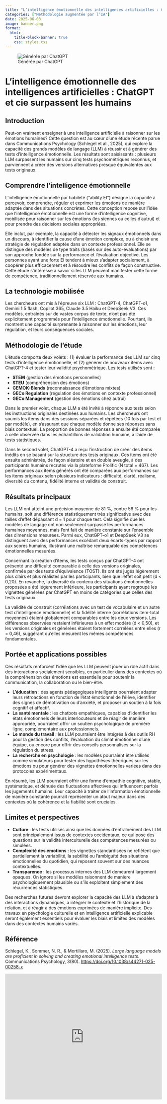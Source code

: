 ```yaml
---
title: "L’intelligence émotionnelle des intelligences artificielles : ChatGPT et cie surpassent les humains"
categories: ["Méthodologie augmentée par l’IA"]
date: 2025-06-03
image: banner.png
format:
  html:
    title-block-banner: true
    css: styles.css
---
```


![Générée par ChatGPT](banner.png)

# L’intelligence émotionnelle des intelligences artificielles : ChatGPT et cie surpassent les humains

## Introduction

Peut-on vraiment enseigner à une intelligence artificielle à raisonner sur les émotions humaines? Cette question est au cœur d’une étude récente parue dans Communications Psychology (Schlegel et al., 2025), qui explore la capacité des grands modèles de langage (LLM) à réussir et à générer des tests d’intelligence émotionnelle. Les résultats sont saisissants : plusieurs LLM surpassent les humains sur cinq tests psychométriques reconnus, et parviennent à créer des versions alternatives presque équivalentes aux tests originaux.

## Comprendre l'intelligence émotionnelle

L'intelligence émotionnelle par habileté ("ability EI") désigne la capacité à percevoir, comprendre, réguler et exprimer les émotions de manière adaptée dans des situations concrètes. Cette conception repose sur l'idée que l'intelligence émotionnelle est une forme d'intelligence cognitive, mobilisée pour raisonner sur les émotions (les siennes ou celles d'autrui) et pour prendre des décisions sociales appropriées. 

Elle inclut, par exemple, la capacité à détecter les signaux émotionnels dans un discours, à identifier la cause d'une émotion complexe, ou à choisir une stratégie de régulation adaptée dans un contexte professionnel. Elle se distingue des modèles de type traits (basés sur des auto-évaluations) par son approche fondée sur la performance et l'évaluation objective. Les personnes ayant une forte EI tendent à mieux s'adapter socialement, à coopérer plus efficacement et à résoudre les conflits de façon constructive. Cette étude s’intéresse à savoir si les LLM peuvent manifester cette forme de compétence, traditionnellement réservée aux humains.

## La technologie mobilisée

Les chercheurs ont mis à l’épreuve six LLM : ChatGPT-4, ChatGPT-o1, Gemini 1.5 flash, Copilot 365, Claude 3.5 Haiku et DeepSeek V3. Ces modèles, entraînés sur de vastes corpus de texte, n'ont pas été explicitement programmés pour l’intelligence émotionnelle. Pourtant, ils montrent une capacité surprenante à raisonner sur les émotions, leur régulation, et leurs conséquences sociales.

## Méthodologie de l’étude

L'étude comporte deux volets : (1) évaluer la performance des LLM sur cinq tests d'intelligence émotionnelle, et (2) générer de nouveaux items avec ChatGPT-4 et tester leur validité psychométrique. Les tests utilisés sont :

- **STEM** (gestion des émotions personnelles)
- **STEU** (compréhension des émotions)
- **GEMOK-Blends** (reconnaissance d'émotions mixtes)
- **GECo Regulation** (régulation des émotions en contexte professionnel)
- **GECo Management** (gestion des émotions chez autrui)

Dans le premier volet, chaque LLM a été invité à répondre aux tests selon les instructions originales destinées aux humains. Les chercheurs ont soumis les items dans des sessions séparées et répétées (10 fois par test et par modèle), en s'assurant que chaque modèle donne ses réponses sans biais contextuel. La proportion de bonnes réponses a ensuite été comparée à celle observée dans les échantillons de validation humaine, à l'aide de tests statistiques.

Dans le second volet, ChatGPT-4 a reçu l'instruction de créer des items inédits en se basant sur la structure des tests originaux. Ces items ont été ensuite administrés, de façon aléatoire et en double aveugle, à des participants humains recrutés via la plateforme Prolific (N total = 467). Les performances aux items générés ont été comparées aux performances sur les items originaux selon plusieurs indicateurs : difficulté, clarté, réalisme, diversité du contenu, fidélité interne et validité de construit.

## Résultats principaux

Les LLM ont atteint une précision moyenne de 81 %, contre 56 % pour les humains, soit une différence statistiquement très significative avec des tailles d'effet dépassant d = 1 pour chaque test. Cela signifie que les modèles de langage ont non seulement surpassé les performances humaines moyennes, mais l'ont fait de manière constante sur l'ensemble des dimensions mesurées. Parmi eux, ChatGPT-o1 et DeepSeek V3 se distinguent avec des performances excédant deux écarts-types par rapport aux scores humains, illustrant une maîtrise remarquable des compétences émotionnelles mesurées.

Concernant la création d'items, les tests conçus par ChatGPT-4 ont présenté une difficulté comparable à celle des versions originales, confirmée par des tests d'équivalence (TOST). Ils ont été jugés légèrement plus clairs et plus réalistes par les participants, bien que l'effet soit petit (d < 0,20). En revanche, la diversité du contenu des situations émotionnelles proposées a été légèrement inférieure, les participants ayant regroupé les vignettes générées par ChatGPT en moins de catégories que celles des tests originaux.

La validité de construit (corrélations avec un test de vocabulaire et un autre test d'intelligence émotionnelle) et la fidélité interne (corrélations item-total moyennes) étaient globalement comparables entre les deux versions. Les différences observées restaient inférieures à un effet modéré (d < 0,50), et les versions originales et générées étaient fortement corrélées entre elles (r = 0,46), suggérant qu'elles mesurent les mêmes compétences fondamentales.

## Portée et applications possibles

Ces résultats renforcent l’idée que les LLM peuvent jouer un rôle actif dans des interactions socialement sensibles, en particulier dans des contextes où la compréhension des émotions est essentielle pour soutenir la communication, la collaboration ou le bien-être.

- **L’éducation** : des agents pédagogiques intelligents pourraient adapter leurs rétroactions en fonction de l'état émotionnel de l'élève, identifier des signes de démotivation ou d'anxiété, et proposer un soutien à la fois cognitif et affectif.
- **La santé mentale** : les chatbots empathiques, capables d'identifier les états émotionnels de leurs interlocuteurs et de réagir de manière appropriée, pourraient offrir un soutien psychologique de première ligne, complémentaire aux professionnels.
- **Le monde du travail** : les LLM pourraient être intégrés à des outils RH pour la gestion des conflits, l'évaluation du climat émotionnel d'une équipe, ou encore pour offrir des conseils personnalisés sur la régulation du stress.
- **La recherche en psychologie** : les modèles pourraient être utilisés comme simulateurs pour tester des hypothèses théoriques sur les émotions ou pour générer des vignettes émotionnelles variées dans des protocoles expérimentaux.

En résumé, les LLM pourraient offrir une forme d’empathie cognitive, stable, systématique, et dénuée des fluctuations affectives qui influencent parfois les jugements humains. Leur capacité à traiter de l'information émotionnelle de manière constante pourrait représenter un atout majeur dans des contextes où la cohérence et la fiabilité sont cruciales.

## Limites et perspectives

- **Culture** : les tests utilisés ainsi que les données d'entraînement des LLM sont principalement issus de contextes occidentaux, ce qui pose des questions sur la validité interculturelle des compétences mesurées ou simulées.
- **Complexité des émotions** : les vignettes standardisées ne reflètent que partiellement la variabilité, la subtilité ou l'ambiguïté des situations émotionnelles du quotidien, qui reposent souvent sur des nuances contextuelles.
- **Transparence** : les processus internes des LLM demeurent largement opaques. On ignore si les modèles raisonnent de manière psychologiquement plausible ou s'ils exploitent simplement des récurrences statistiques.

Des recherches futures devront explorer la capacité des LLM à s'adapter à des interactions dynamiques, à intégrer le contexte et l'historique de la relation, et à réagir à des émotions exprimées de manière implicite. Des travaux en psychologie culturelle et en intelligence artificielle explicable seront également essentiels pour évaluer les biais et limites des modèles dans des contextes humains variés.

## Référence

Schlegel, K., Sommer, N. R., & Mortillaro, M. (2025). *Large language models are proficient in solving and creating emotional intelligence tests*. Communications Psychology, 3(80). [https://doi.org/10.1038/s44271-025-00258-x](https://doi.org/10.1038/s44271-025-00258-x)

<!-- Formulaire d’abonnement Brevo -->
<iframe width="540" height="405" scrolling ="no" src="https://sibforms.com/serve/MUIFAJuXpDvH14nAsFXhXmM7v_z4nHcpDJCxRYobbS4dO7G-ovnmEkzoaPhHHEKEPAWRf3EVMvbOumRBiEsM6A50GTewyamCczEPOkwY9jSzdOIhDlnGvyrZJq7_DnhQswAXMCQ4QhEhVv0wZoQ_S-DisWk4a4YeHj6TW3XrELrEZPr4Nv-e2EJt60iSgcFerHiFJzCrIkdm7njy" frameborder="0" scrolling="auto" allowfullscreen style="display: block;margin-left: auto;margin-right: auto;max-width: 100%;"></iframe>

